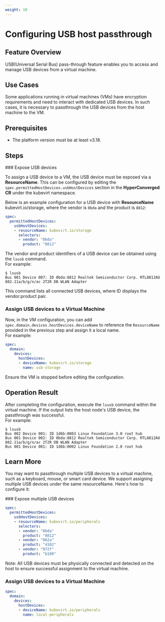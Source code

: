 ```yaml
---
weight: 10
---
```


# Configuring USB host passthrough  

## Feature Overview

USB(Universal Serial Bus) pass-through feature enables you to access and manage USB devices from a virtual machine.

## Use Cases

Some applications running in virtual machines (VMs) have encryption requirements and need to interact with dedicated USB devices. In such cases, it is necessary to passthrough the USB devices from the host machine to the VM.

## Prerequisites

- The platform version must be at least v3.18.

## Steps

<Steps>
### Expose USB devices

To assign a USB device to a VM, the USB device must be exposed via a **ResourceName**. This can be configured by editing the `spec.permittedHostDevices.usbHostDevices` section in the **HyperConverged CR** under the kubevirt namespace.

Below is an example configuration for a USB device with **ResourceName** kubevirt.io/storage, where the vendor is `0bda` and the product is `8812`:

```yaml "
spec:
  permittedHostDevices:
    usbHostDevices:
    - resourceName: kubevirt.io/storage
      selectors:
      - vendor: "0bda"
        product: "8812"
```

<Directive type="info" title="Tip">

The vendor and product identifiers of a USB device can be obtained using the `lsusb` command.   
For example:  
```
$ lsusb
Bus 001 Device 007: ID 0bda:8812 Realtek Semiconductor Corp. RTL8812AU 802.11a/b/g/n/ac 2T2R DB WLAN Adapter
```
This command lists all connected USB devices, where ID displays the vendor\:product pair.  

</Directive>

### Assign USB devices to a Virtual Machine

Now, in the VM configuration, you can add `spec.domain.devices.hostDevices.deviceName` to reference the `ResourceName` provided in the previous step and assign it a local name.  
For example:
```yaml "
spec:
  domain:
    devices:
      hostDevices:
      - deviceName: kubevirt.io/storage
        name: usb-storage
```
<Directive type="info" title="Tip">

Ensure the VM is stopped before editing the configuration.

</Directive>

</Steps>

## Operation Result

After completing the configuration, execute the `lsusb` command within the virtual machine. If the output lists the host node's USB device, the passthrough was successful.  
For example:
```
$ lsusb
Bus 002 Device 001: ID 1d6b:0003 Linux Foundation 3.0 root hub
Bus 001 Device 002: ID 0bda:8812 Realtek Semiconductor Corp. RTL8812AU 802.11a/b/g/n/ac 2T2R DB WLAN Adapter
Bus 001 Device 001: ID 1d6b:0002 Linux Foundation 2.0 root hub
```

## Learn More

You may want to passthrough multiple USB devices to a virtual machine, such as a keyboard, mouse, or smart card device. We support assigning multiple USB devices under the same resourceName. Here's how to configure it:

<Steps>
### Expose multiple USB devices

```yaml "
spec:
  permittedHostDevices:
    usbHostDevices:
    - resourceName: kubevirt.io/peripherals
      selectors:
      - vendor: "0bda"
        product: "8812"
      - vendor: "062a"
        product: "4102"
      - vendor: "072f"
        product: "b100"
```

<Directive type="info" title="Tip">  

Note: All USB devices must be physically connected and detected on the host to ensure successful assignment to the virtual machine.  

</Directive>

### Assign USB devices to a Virtual Machine

```yaml "
spec:
  domain:
    devices:
      hostDevices:
      - deviceName: kubevirt.io/peripherals
        name: local-peripherals
```
</Steps>
